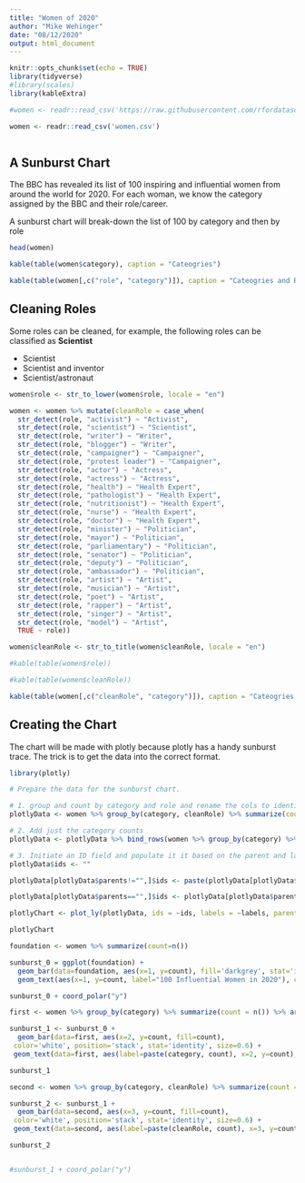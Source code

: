 ```yaml
---
title: "Women of 2020"
author: "Mike Wehinger"
date: "08/12/2020"
output: html_document
---
```


```r
knitr::opts_chunk$set(echo = TRUE)
library(tidyverse)
#library(scales)
library(kableExtra)

#women <- readr::read_csv('https://raw.githubusercontent.com/rfordatascience/tidytuesday/master/data/2020/2020-12-08/women.csv')

women <- readr::read_csv('women.csv')



```

## A Sunburst Chart

The BBC has revealed its list of 100 inspiring and influential women from around the world for 2020. For each woman, we know the category assigned by the BBC and their role/career. 

A sunburst chart will break-down the list of 100 by category and then by role

```r

head(women)

kable(table(women$category), caption = "Cateogries")

kable(table(women[,c("role", "category")]), caption = "Cateogries and Roles")

```

## Cleaning Roles

Some roles can be cleaned, for example, the following roles can be classified as **Scientist**

* Scientist	
* Scientist and inventor	
* Scientist/astronaut

```r

women$role <- str_to_lower(women$role, locale = "en")

women <- women %>% mutate(cleanRole = case_when(
  str_detect(role, "activist") ~ "Activist",
  str_detect(role, "scientist") ~ "Scientist",
  str_detect(role, "writer") ~ "Writer",
  str_detect(role, "blogger") ~ "Writer",
  str_detect(role, "campaigner") ~ "Campaigner",
  str_detect(role, "protest leader") ~ "Campaigner",
  str_detect(role, "actor") ~ "Actress",
  str_detect(role, "actress") ~ "Actress",
  str_detect(role, "health") ~ "Health Expert",
  str_detect(role, "pathologist") ~ "Health Expert",
  str_detect(role, "nutritionist") ~ "Health Expert",
  str_detect(role, "nurse") ~ "Health Expert",
  str_detect(role, "doctor") ~ "Health Expert",
  str_detect(role, "minister") ~ "Politician",
  str_detect(role, "mayor") ~ "Politician",
  str_detect(role, "parliamentary") ~ "Politician",
  str_detect(role, "senator") ~ "Politician",
  str_detect(role, "deputy") ~ "Politician",
  str_detect(role, "ambassador") ~ "Politician",
  str_detect(role, "artist") ~ "Artist",
  str_detect(role, "musician") ~ "Artist",
  str_detect(role, "poet") ~ "Artist",
  str_detect(role, "rapper") ~ "Artist",
  str_detect(role, "singer") ~ "Artist",
  str_detect(role, "model") ~ "Artist",
  TRUE ~ role))

women$cleanRole <- str_to_title(women$cleanRole, locale = "en")

#kable(table(women$role))

#kable(table(women$cleanRole))

kable(table(women[,c("cleanRole", "category")]), caption = "Cateogries and Roles")


```


## Creating the Chart

The chart will be made with plotly because plotly has a handy sunburst trace. The trick is to get the data into the correct format.

```r
library(plotly)

# Prepare the data for the sunburst chart. 

# 1. group and count by category and role and rename the cols to identify the components needed for the chart
plotlyData <- women %>% group_by(category, cleanRole) %>% summarize(count = n()) %>% arrange(desc(count)) %>% rename(parents = category, labels = cleanRole)

# 2. Add just the category counts
plotlyData <- plotlyData %>% bind_rows(women %>% group_by(category) %>% summarize(count = n()) %>% arrange(count) %>% rename(labels = category) %>% mutate(parents = ""))

# 3. Initiate an ID field and populate it it based on the parent and labels values 
plotlyData$ids <- ""

plotlyData[plotlyData$parents!="",]$ids <- paste(plotlyData[plotlyData$parents!="",]$parents, plotlyData[plotlyData$parents!="",]$labels, sep="-")

plotlyData[plotlyData$parents=="",]$ids <- plotlyData[plotlyData$parents=="",]$labels

plotlyChart <- plot_ly(plotlyData, ids = ~ids, labels = ~labels, parents = ~parents, values = ~count, type = 'sunburst', branchvalues="total", maxdepth=2,insidetextorientation='radial')

plotlyChart

```


```r
foundation <- women %>% summarize(count=n())

sunburst_0 = ggplot(foundation) + 
  geom_bar(data=foundation, aes(x=1, y=count), fill='darkgrey', stat='identity') +
  geom_text(aes(x=1, y=count, label="100 Influential Women in 2020"), color='white')

sunburst_0 + coord_polar("y")

first <- women %>% group_by(category) %>% summarize(count = n()) %>% arrange(desc(count))

sunburst_1 <- sunburst_0 + 
  geom_bar(data=first, aes(x=2, y=count, fill=count),
 color='white', position='stack', stat='identity', size=0.6) + 
 geom_text(data=first, aes(label=paste(category, count), x=2, y=count), position='stack')

sunburst_1

second <- women %>% group_by(category, cleanRole) %>% summarize(count = n()) %>% arrange(desc(count))

sunburst_2 <- sunburst_1 + 
  geom_bar(data=second, aes(x=3, y=count, fill=count),
 color='white', position='stack', stat='identity', size=0.6) + 
 geom_text(data=second, aes(label=paste(cleanRole, count), x=3, y=count), position='stack')

sunburst_2


#sunburst_1 + coord_polar("y")
```

